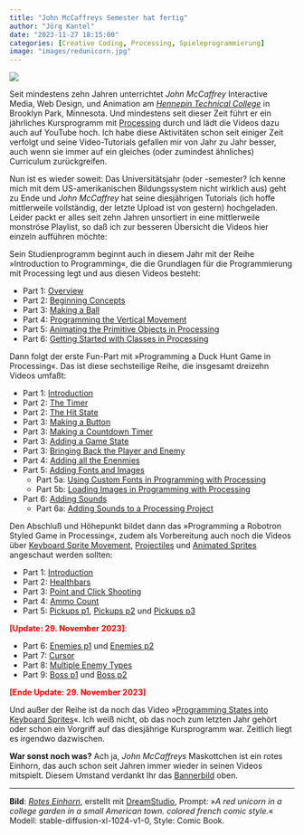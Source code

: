 ```yaml
---
title: "John McCaffreys Semester hat fertig"
author: "Jörg Kantel"
date: "2023-11-27 18:15:00"
categories: [Creative Coding, Processing, Spieleprogrammierung]
image: "images/redunicorn.jpg"
---
```


[![](images/redunicorn-b.jpg)](https://www.flickr.com/photos/schockwellenreiter/53359779866/)

Seit mindestens zehn Jahren unterrichtet *John McCaffrey* Interactive Media, Web Design, und Animation am *[Hennepin Technical College](https://hennepintech.edu/)* in Brooklyn Park, Minnesota. Und mindestens seit dieser Zeit führt er ein jährliches Kursprogramm mit [Processing](http://cognitiones.kantel-chaos-team.de/programmierung/creativecoding/processing/processing.html) durch und lädt die Videos dazu auch auf YouTube hoch. Ich habe diese Aktivitäten schon seit einiger Zeit verfolgt und seine Video-Tutorials gefallen mir von Jahr zu Jahr besser, auch wenn sie immer auf ein gleiches (oder zumindest ähnliches) Curriculum zurückgreifen.

Nun ist es wieder soweit: Das Universitätsjahr (oder -semester? Ich kenne mich mit dem US-amerikanischen Bildungssystem nicht wirklich aus) geht zu Ende und *John McCaffrey* hat seine diesjährigen Tutorials (ich hoffe mittlerweile vollständig, der letzte Upload ist von gestern) hochgeladen. Leider packt er alles seit zehn Jahren unsortiert in eine mittlerweile monströse Playlist, so daß ich zur besseren Übersicht die Videos hier einzeln aufführen möchte:

Sein Studienprogramm beginnt auch in diesem Jahr mit der Reihe »Introduction to Programming«, die die Grundlagen für die Programmierung mit Processing legt und aus diesen Videos besteht:

- Part 1: [Overview](https://www.youtube.com/watch?v=8BAl1GReZzo)
- Part 2: [Beginning Concepts](https://www.youtube.com/watch?v=yKWmHk9jIKA)
- Part 3: [Making a Ball](https://www.youtube.com/watch?v=LW9_Fd8GHGg)
- Part 4: [Programming the Vertical Movement](https://www.youtube.com/watch?v=8tVdSXTT3Yw)
- Part 5: [Animating the Primitive Objects in Processing](https://www.youtube.com/watch?v=sIGFnNg2RPY)
- Part 6: [Getting Started with Classes in Processing](https://www.youtube.com/watch?v=_cNof9Hx_HU)

Dann folgt der erste Fun-Part mit »Programming a Duck Hunt Game in Processing«. Das ist diese sechsteilige Reihe, die insgesamt dreizehn Videos umfaßt:

- Part 1: [Introduction](https://www.youtube.com/watch?v=bvAbudkdQko)
- Part 2: [The Timer](https://www.youtube.com/watch?v=FbIRH67xp_o)
- Part 2: [The Hit State](https://www.youtube.com/watch?v=OlaHa8GREzQ)
- Part 3: [Making a Button](https://www.youtube.com/watch?v=2lAY-0sOGT8)
- Part 3: [Making a Countdown Timer](https://www.youtube.com/watch?v=cFn7KcocYew)
- Part 3: [Adding a Game State](https://www.youtube.com/watch?v=rfZQvGkAqN4)
- Part 3: [Bringing Back the Player and Enemy](https://www.youtube.com/watch?v=p-Woox_v-ug)
- Part 4: [Adding all the Enenmies](https://www.youtube.com/watch?v=E_lmsbpjE84)
- Part 5: [Adding Fonts and Images](https://www.youtube.com/watch?v=bMC0hK5wItQ)
  - Part 5a: [Using Custom Fonts in Programming with Processing](https://www.youtube.com/watch?v=t_fNf4iFOrQ)
  - Part 5b: [Loading Images in Programming with Processing](https://www.youtube.com/watch?v=asTWVzOrIUg)
- Part 6: [Adding Sounds](https://www.youtube.com/watch?v=JrHtlzre3G0)
  - Part 6a: [Adding Sounds to a Processing Project](https://www.youtube.com/watch?v=z9u9QRN4vgk)

Den Abschluß und Höhepunkt bildet dann das »Programming a Robotron Styled Game in Processing«, zudem als Vorbereitung auch noch die Videos über  [Keyboard Sprite Movement](https://www.youtube.com/watch?v=Zi9iYjZL5hE), [Projectiles](https://www.youtube.com/watch?v=ugc9edRin2A) und [Animated Sprites](https://www.youtube.com/watch?v=I0hsgy1s_bM) angeschaut werden sollten:

- Part 1: [Introduction](https://www.youtube.com/watch?v=DWVbExgD3aU)
- Part 2: [Healthbars](https://www.youtube.com/watch?v=A61yqyfP1U4)
- Part 3: [Point and Click Shooting](https://www.youtube.com/watch?v=bLbeNPH_0u4)
- Part 4: [Ammo Count](https://www.youtube.com/watch?v=YuCQKamCOu0)
- Part 5: [Pickups p1](https://www.youtube.com/watch?v=W65XulDuc6A), [Pickups p2](https://www.youtube.com/watch?v=bAjj7sQAPEM) und [Pickups p3](https://www.youtube.com/watch?v=-TSP6VkAD48)

<b style="color:red;">[Update: 29. November 2023]</b>:

- Part 6: [Enemies p1](https://www.youtube.com/watch?v=OzIWfLE099I) und [Enemies p2](https://www.youtube.com/watch?v=jWlIwkOgJ3o)
- Part 7: [Cursor](https://www.youtube.com/watch?v=n3L7gb9RjPM)
- Part 8: [Multiple Enemy Types](https://www.youtube.com/watch?v=0Xv6lVES26M)
- Part 9: [Boss p1](https://www.youtube.com/watch?v=gmj_e4OcrzQ) und [Boss p2](https://www.youtube.com/watch?v=alpF3g6FRPg)

<b style="color:red;">[Ende Update: 29. November 2023]</b>

Und außer der Reihe ist da noch das Video »[Programming States into Keyboard Sprites](https://www.youtube.com/watch?v=Dbp9P6870I0)«. Ich weiß nicht, ob das noch zum letzten Jahr gehört oder schon ein Vorgriff auf das diesjährige Kursprogramm war. Zeitlich liegt es irgendwo dazwischen.

**War sonst noch was?** Ach ja, *John McCaffreys* Maskottchen ist ein rotes Einhorn, das auch schon seit Jahren immer wieder in seinen Videos mitspielt. Diesem Umstand verdankt Ihr das [Bannerbild](https://www.flickr.com/photos/schockwellenreiter/53359779866/) oben.

---

**Bild**: *[Rotes Einhorn](https://www.flickr.com/photos/schockwellenreiter/53359779866/)*, erstellt mit [DreamStudio](https://beta.dreamstudio.ai/generate), Prompt: »*A red unicorn in a college garden in a small American town. colored french comic style.*« Modell: stable-diffusion-xl-1024-v1-0, Style: Comic Book.